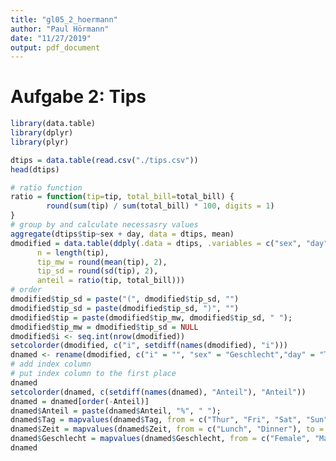 ```yaml
---
title: "gl05_2_hoermann"
author: "Paul Hörmann"
date: "11/27/2019"
output: pdf_document
---
```

# Aufgabe 2: Tips
```r
library(data.table)
library(dplyr)
library(plyr)
```
```r
dtips = data.table(read.csv("./tips.csv"))
head(dtips)
```
```r
# ratio function
ratio = function(tip=tip, total_bill=total_bill) {
        round(sum(tip) / sum(total_bill) * 100, digits = 1)
}
# group by and calculate necessasry values
aggregate(dtips$tip~sex + day, data = dtips, mean)
dmodified = data.table(ddply(.data = dtips, .variables = c("sex", "day", "time"), .fun = summarize,
      n = length(tip),
      tip_mw = round(mean(tip), 2),
      tip_sd = round(sd(tip), 2),
      anteil = ratio(tip, total_bill)))
# order
dmodified$tip_sd = paste("(", dmodified$tip_sd, "")
dmodified$tip_sd = paste(dmodified$tip_sd, ")", "")
dmodified$tip = paste(dmodified$tip_mw, dmodified$tip_sd, " ");
dmodified$tip_mw = dmodified$tip_sd = NULL
dmodified$i <- seq.int(nrow(dmodified))
setcolorder(dmodified, c("i", setdiff(names(dmodified), "i")))
dnamed <- rename(dmodified, c("i" = "", "sex" = "Geschlecht","day" = "Tag","time" = "Zeit", "n" = "Anzahl", "anteil" = "Anteil", "tip" = "Tip MW(SD)"))
# add index column
# put index column to the first place
dnamed
setcolorder(dnamed, c(setdiff(names(dnamed), "Anteil"), "Anteil"))
dnamed = dnamed[order(-Anteil)]
dnamed$Anteil = paste(dnamed$Anteil, "%", " ");
dnamed$Tag = mapvalues(dnamed$Tag, from = c("Thur", "Fri", "Sat", "Sun"), to = c("Do", "Fr", "Sa", "So"))
dnamed$Zeit = mapvalues(dnamed$Zeit, from = c("Lunch", "Dinner"), to = c("Mittag", "Abend"))
dnamed$Geschlecht = mapvalues(dnamed$Geschlecht, from = c("Female", "Male"), to = c("Männlich", "Weiblich"))
dnamed
```

